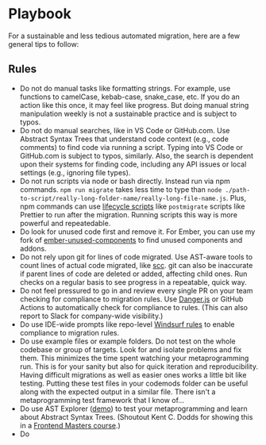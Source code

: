 # Playbook

For a sustainable and less tedious automated migration, here are a few general tips to follow:

## Rules

- Do not do manual tasks like formatting strings. For example, use functions to camelCase, kebab-case, snake_case, etc. If you do an action like this once, it may feel like progress. But doing manual string manipulation weekly is not a sustainable practice and is subject to typos. 
- Do not do manual searches, like in VS Code or GitHub.com. Use Abstract Syntax Trees that understand code context (e.g., code comments) to find code via running a script. Typing into VS Code or GitHub.com is subject to typos, similarly. Also, the search is dependent upon their systems for finding code, including any API issues or local settings (e.g., ignoring file types). 
- Do not run scripts via node or bash directly. Instead run via npm commands. `npm run migrate` takes less time to type than `node ./path-to-script/really-long-folder-name/really-long-file-name.js`. Plus, npm commands can use [lifecycle scripts](https://docs.npmjs.com/cli/v8/using-npm/scripts#life-cycle-scripts) like `postmigrate` scripts like Prettier to run after the migration. Running scripts this way is more powerful and repeatedable.
- Do look for unused code first and remove it. For Ember, you can use my fork of [ember-unused-components](https://github.com/JackHowa/ember-unused-components) to find unused components and addons. 
- Do not rely upon git for lines of code migrated. Use AST-aware tools to count lines of actual code migrated, like [scc](https://github.com/boyter/scc). git can also be inaccurate if parent lines of code are deleted or added, affecting child ones. Run checks on a regular basis to see progress in a repeatable, quick way. 
- Do not feel pressured to go in and review every single PR on your team checking for compliance to migration rules. Use [Danger.js](https://danger.systems/js/) or GitHub Actions to automatically check for compliance to rules. (This can also report to Slack for company-wide visibility.)
- Do use IDE-wide prompts like repo-level [Windsurf rules](https://windsurf.com/editor/directory) to enable compliance to migration rules.
- Do use example files or example folders. Do not test on the whole codebase or group of targets. Look for and isolate problems and fix them. This minimizes the time spent watching your metaprogramming run. This is for your sanity but also for quick iteration and reproducibility. Having difficult migrations as well as easier ones works a little bit like testing. Putting these test files in your codemods folder can be useful along with the expected output in a similar file. There isn't a metaprogramming test framework that I know of...
- Do use AST Explorer ([demo](https://astexplorer.net/)) to test your metaprogramming and learn about Abstract Syntax Trees. (Shoutout Kent C. Dodds for showing this in a [Frontend Masters course](https://frontendmasters.com/courses/linting-asts/).)
- Do 
